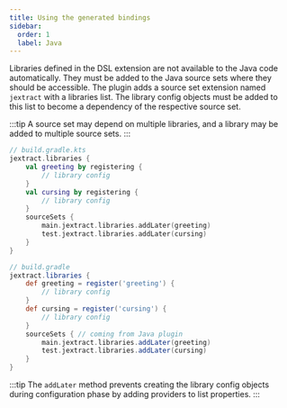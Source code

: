 ```yaml
---
title: Using the generated bindings
sidebar:
  order: 1
  label: Java
---
```


Libraries defined in the DSL extension are not available to the Java code automatically.
They must be added to the Java source sets where they should be accessible.
The plugin adds a source set extension named `jextract` with a libraries list.
The library config objects must be added to this list to become a dependency of the respective source set.

:::tip
A source set may depend on multiple libraries, and a library may be added to multiple source sets.
:::

<Tabs syncKey="dsl">
<TabItem label="Kotlin">

```kts "jextract.libraries"
// build.gradle.kts
jextract.libraries {
    val greeting by registering {
        // library config
    }
    val cursing by registering {
        // library config
    }
    sourceSets {
        main.jextract.libraries.addLater(greeting)
        test.jextract.libraries.addLater(cursing)
    }
}
```

</TabItem>
<TabItem label="Groovy">

```groovy "jextract.libraries"
// build.gradle
jextract.libraries {
    def greeting = register('greeting') {
        // library config
    }
    def cursing = register('cursing') {
        // library config
    }
    sourceSets { // coming from Java plugin
        main.jextract.libraries.addLater(greeting)
        test.jextract.libraries.addLater(cursing)
    }
}
```

</TabItem>
</Tabs>

:::tip
The `addLater` method prevents creating the library config objects during configuration phase by adding providers to list properties.
:::
